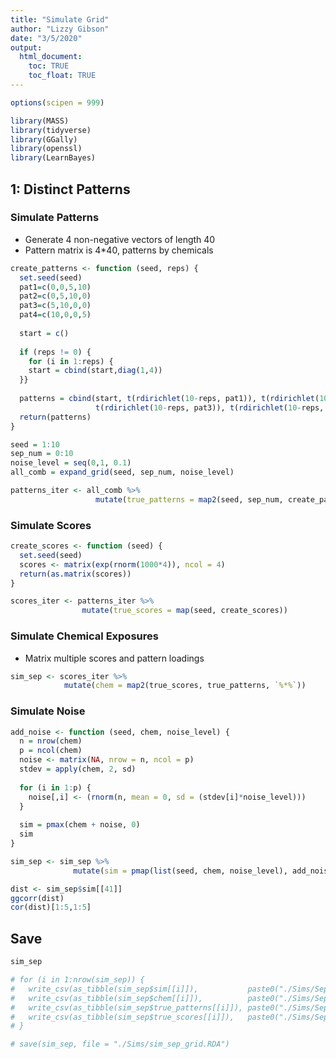 ```yaml
---
title: "Simulate Grid"
author: "Lizzy Gibson"
date: "3/5/2020"
output: 
  html_document:
    toc: TRUE
    toc_float: TRUE
---
```


```r
options(scipen = 999)

library(MASS)
library(tidyverse)
library(GGally)
library(openssl)
library(LearnBayes)
```

## 1: Distinct Patterns

### Simulate Patterns

* Generate 4 non-negative vectors of length 40
* Pattern matrix is 4*40, patterns by chemicals

```r
create_patterns <- function (seed, reps) {
  set.seed(seed)
  pat1=c(0,0,5,10)
  pat2=c(0,5,10,0)
  pat3=c(5,10,0,0)
  pat4=c(10,0,0,5)
  
  start = c()
  
  if (reps != 0) { 
    for (i in 1:reps) {
    start = cbind(start,diag(1,4))
  }}
  
  patterns = cbind(start, t(rdirichlet(10-reps, pat1)), t(rdirichlet(10-reps, pat2)),
                   t(rdirichlet(10-reps, pat3)), t(rdirichlet(10-reps, pat4)))
  return(patterns)
}

seed = 1:10
sep_num = 0:10
noise_level = seq(0,1, 0.1)
all_comb = expand_grid(seed, sep_num, noise_level)

patterns_iter <- all_comb %>% 
                   mutate(true_patterns = map2(seed, sep_num, create_patterns))
```

### Simulate Scores
   
```r
create_scores <- function (seed) {
  set.seed(seed)
  scores <- matrix(exp(rnorm(1000*4)), ncol = 4)
  return(as.matrix(scores))
}

scores_iter <- patterns_iter %>% 
                mutate(true_scores = map(seed, create_scores))
```

### Simulate Chemical Exposures

* Matrix multiple scores and pattern loadings

```r
sim_sep <- scores_iter %>% 
            mutate(chem = map2(true_scores, true_patterns, `%*%`))
```

### Simulate Noise
    
```r
add_noise <- function (seed, chem, noise_level) {
  n = nrow(chem)
  p = ncol(chem)
  noise <- matrix(NA, nrow = n, ncol = p)
  stdev = apply(chem, 2, sd)
  
  for (i in 1:p) {
    noise[,i] <- (rnorm(n, mean = 0, sd = (stdev[i]*noise_level)))
  }
  
  sim = pmax(chem + noise, 0)
  sim
}

sim_sep <- sim_sep %>% 
              mutate(sim = pmap(list(seed, chem, noise_level), add_noise))
```  

```r
dist <- sim_sep$sim[[41]]
ggcorr(dist)
cor(dist)[1:5,1:5]
```

## Save

```r
sim_sep

# for (i in 1:nrow(sim_sep)) {
#   write_csv(as_tibble(sim_sep$sim[[i]]),           paste0("./Sims/Sep/sim_q_", i, ".csv"))
#   write_csv(as_tibble(sim_sep$chem[[i]]),          paste0("./Sims/Sep/chem_q_", i, ".csv"))
#   write_csv(as_tibble(sim_sep$true_patterns[[i]]), paste0("./Sims/Sep/patterns_q_", i, ".csv"))
#   write_csv(as_tibble(sim_sep$true_scores[[i]]),   paste0("./Sims/Sep/scores_q_", i, ".csv"))
# }

# save(sim_sep, file = "./Sims/sim_sep_grid.RDA")
```
